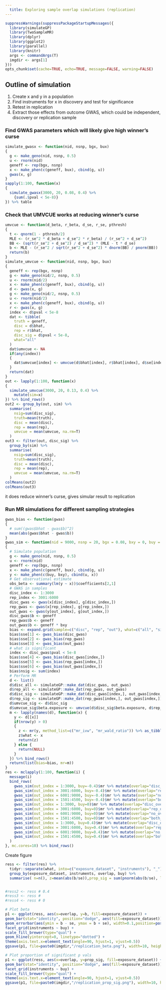```yaml
---
  title: Exploring sample overlap simulations (replication)
---
```


```r
suppressWarnings(suppressPackageStartupMessages({
  library(simulateGP)
  library(TwoSampleMR)
  library(dplyr)
  library(ggplot2)
  library(parallel)
  library(knitr)
  args <- commandArgs(T)
  imgdir <- args[1]
}))
opts_chunk$set(cache=TRUE, echo=TRUE, message=FALSE, warning=FALSE)
```

## Outline of simulation

1. Create x and y in a population
2. Find instruments for x in discovery and test for significance
3. Retest in replication
4. Extract those effects from outcome GWAS, which could be independent, discovery or replication sample



### Find GWAS parameters which will likely give high winner's curse


```r
simulate_gwasx <- function(nid, nsnp, bgx, bux)
{
  g <- make_geno(nid, nsnp, 0.5)
  u <- rnorm(nid)
  geneff <- rep(bgx, nsnp)
  x <- make_phen(c(geneff, bux), cbind(g, u))
  gwas(x, g)
}
sapply(1:100, function(x)
{
  simulate_gwasx(3000, 20, 0.08, 0.4) %>%
    {sum(.$pval < 5e-8)}
}) %>% table
```


### Check that UMVCUE works at reducing winner's curse

```r
umvcue <- function(d_beta, r_beta, d_se, r_se, pthresh)
{
  t <- qnorm(1 - pthresh/2)
  MLE <- (r_se^2 * d_beta + d_se^2 * r_beta) / (r_se^2 + d_se^2)
  BB <- (sqrt(r_se^2 + d_se^2) / d_se^2) * (MLE - t * d_se)
  b <- MLE - (r_se^2 / sqrt(r_se^2 + d_se^2) * dnorm(BB) / pnorm(BB))
  return(b)
}
simulate_umvcue <- function(nid, nsnp, bgx, bux)
{
  geneff <- rep(bgx, nsnp)
  g <- make_geno(nid/2, nsnp, 0.5)
  u <- rnorm(nid/2)
  x <- make_phen(c(geneff, bux), cbind(g, u))
  d <- gwas(x, g)
  g <- make_geno(nid/2, nsnp, 0.5)
  u <- rnorm(nid/2)
  x <- make_phen(c(geneff, bux), cbind(g, u))
  r <- gwas(x, g)
  index <- d$pval < 5e-8
  dat <- tibble(
    truth = geneff,
    disc = d$bhat,
    rep = r$bhat,
    disc_sig = d$pval < 5e-8,
    what="all"
  )
  dat$umvcue <- NA
  if(any(index))
  {
    dat$umvcue[index] <- umvcue(d$bhat[index], r$bhat[index], d$se[index], r$se[index], 5e-8)
  }
  return(dat)
}
out <- lapply(1:100, function(x)
{
  simulate_umvcue(3000, 20, 0.13, 0.4) %>%
    mutate(sim=x)
}) %>% bind_rows()
out2 <- group_by(out, sim) %>%
  summarise(
    nsig=sum(disc_sig), 
    truth=mean(truth),
    disc = mean(disc),
    rep = mean(rep),
    umvcue = mean(umvcue, na.rm=T)
  )
out3 <- filter(out, disc_sig) %>%
  group_by(sim) %>%
  summarise(
    nsig=sum(disc_sig), 
    truth=mean(truth),
    disc = mean(disc),
    rep = mean(rep),
    umvcue = mean(umvcue, na.rm=T)
  )
colMeans(out2)
colMeans(out3)
```

it does reduce winner's curse, gives simular result to replication


### Run MR simulations for different sampling strategies

```r
gwas_bias <- function(gwas)
{
  # sum((gwas$bhat - gwas$b)^2)
  mean(abs(gwas$bhat - gwas$b))
}
gwas_sim <- function(nid = 9000, nsnp = 20, bgx = 0.08, bxy = 0, buy = 0.4, bux = 0.4, out_index = 1:3000)
{
  # Simulate population
  g <- make_geno(nid, nsnp, 0.5)
  u <- rnorm(nid)
  geneff <- rep(bgx, nsnp)
  x <- make_phen(c(geneff, bux), cbind(g, u))
  y <- make_phen(c(buy, bxy), cbind(u, x))
  # Get observational estimate
  obs_beta <- summary(lm(y ~ x))$coefficients[2,1]
  # GWAS in samples
  disc_index <- 1:3000
  rep_index <- 3001:6000
  disc_gwas <- gwas(x[disc_index], g[disc_index,])
  rep_gwas <- gwas(x[rep_index], g[rep_index,])
  out_gwas <- gwas(y[out_index], g[out_index,])
  disc_gwas$b <- geneff
  rep_gwas$b <- geneff
  out_gwas$b <- geneff * bxy
  bias <- expand.grid(sample=c("disc", "rep", "out"), what=c("all", "sig"), bias=NA)
  bias$sse[1] <- gwas_bias(disc_gwas)
  bias$sse[2] <- gwas_bias(rep_gwas)
  bias$sse[3] <- gwas_bias(out_gwas)
  # what is significant
  index <- disc_gwas$pval < 5e-8
  bias$sse[4] <- gwas_bias(disc_gwas[index,])
  bias$sse[5] <- gwas_bias(rep_gwas[index,])
  bias$sse[6] <- gwas_bias(out_gwas[index,])
  bias$nsig <- sum(index)
  # Perform MR
  d <- list()
  d$disc_all <- simulateGP::make_dat(disc_gwas, out_gwas)
  d$rep_all <- simulateGP::make_dat(rep_gwas, out_gwas)
  d$disc_sig <- simulateGP::make_dat(disc_gwas[index,], out_gwas[index,])
  d$rep_sig <- simulateGP::make_dat(rep_gwas[index,], out_gwas[index,])
  d$umvcue_sig <- d$disc_sig
  d$umvcue_sig$beta.exposure <- umvcue(d$disc_sig$beta.exposure, d$rep_sig$beta.exposure, d$disc_sig$se.exposure, d$rep_sig$se.exposure, 5e-8)
  m <- lapply(names(d), function(x) {
    y <- d[[x]]
    if(nrow(y) > 0)
    {
      z <- mr(y, method_list=c("mr_ivw", "mr_wald_ratio")) %>% as_tibble()
      z$what <- x
      return(z)
    } else {
      return(NULL)
    }
  }) %>% bind_rows()
  return(list(bias=bias, mr=m))
}
res <- mclapply(1:100, function(i) {
  message(i)
  bind_rows(
    gwas_sim(out_index = 1:3000, buy=-0.4)$mr %>% mutate(overlap="disc_overlap", buy=-0.4),
    gwas_sim(out_index = 3001:6000, buy=-0.4)$mr %>% mutate(overlap="rep_overlap", buy=-0.4),
    gwas_sim(out_index = 6001:9000, buy=-0.4)$mr %>% mutate(overlap="no_overlap", buy=-0.4),
    gwas_sim(out_index = 1501:4500, buy=-0.4)$mr %>% mutate(overlap="both_overlap", buy=-0.4),
    gwas_sim(out_index = 1:3000, buy=0)$mr %>% mutate(overlap="disc_overlap", buy=0),
    gwas_sim(out_index = 3001:6000, buy=0)$mr %>% mutate(overlap="rep_overlap", buy=0),
    gwas_sim(out_index = 6001:9000, buy=0)$mr %>% mutate(overlap="no_overlap", buy=0),
    gwas_sim(out_index = 1501:4500, buy=0)$mr %>% mutate(overlap="both_overlap", buy=0),
    gwas_sim(out_index = 1:3000, buy=0.4)$mr %>% mutate(overlap="disc_overlap", buy=0.4),
    gwas_sim(out_index = 3001:6000, buy=0.4)$mr %>% mutate(overlap="rep_overlap", buy=0.4),
    gwas_sim(out_index = 6001:9000, buy=0.4)$mr %>% mutate(overlap="no_overlap", buy=0.4),
    gwas_sim(out_index = 1501:4500, buy=0.4)$mr %>% mutate(overlap="both_overlap", buy=0.4)
  )
}, mc.cores=10) %>% bind_rows()
```

Create figure

```r
ress <- filter(res) %>%
  tidyr::separate(what, into=c("exposure_dataset", "instruments"), "_") %>%
  group_by(exposure_dataset, instruments, overlap, buy) %>%
  summarise( n=n(), z=mean(abs(b/se)),prop_sig = sum(pnorm(abs(b/se), lower.tail=FALSE) < 0.05) / n(), se=sd(b)/sqrt(n),b=mean(b))


#ress2 <- ress # 0.4
#ress3 <- ress # 
#ress4 <- ress # 0

# Plot beta
p1 <- ggplot(ress, aes(x=overlap, y=b, fill=exposure_dataset)) +
geom_bar(stat="identity", position="dodge", aes(fill=exposure_dataset)) +
geom_errorbar(aes(ymin = b - se, ymax = b + se), width=0.1,position=position_dodge(0.9)) +
facet_grid(instruments ~ buy) +
scale_fill_brewer(type="qual") +
geom_hline(yintercept=0, linetype="dotted") +
theme(axis.text.x=element_text(angle=90, hjust=1, vjust=0.5))
ggsave(p1, file=paste0(imgdir,"/replication_beta.png"), width=10, height=10)

# Plot proportion of significant p vals
p1 <- ggplot(ress, aes(x=overlap, y=prop_sig, fill=exposure_dataset)) +
geom_bar(stat="identity", position="dodge", aes(fill=exposure_dataset)) +
facet_grid(instruments ~ buy) +
scale_fill_brewer(type="qual") +
theme(axis.text.x=element_text(angle=90, hjust=1, vjust=0.5))
ggsave(p1, file=paste0(imgdir,"/replication_prop_sig.png"), width=10, height=10)

```

